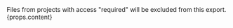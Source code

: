 <Alert component={props.component} severity={props.severity} size={props.size}>
  <AlertTitle>
    Files from projects with access "required" will be excluded from this
    export.
  </AlertTitle>
  {props.content}
</Alert>
